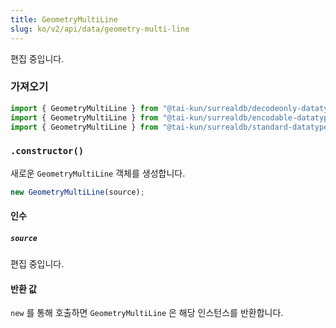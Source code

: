 ```yaml
---
title: GeometryMultiLine
slug: ko/v2/api/data/geometry-multi-line
---
```



편집 중입니다.

### 가져오기

```ts
import { GeometryMultiLine } from "@tai-kun/surrealdb/decodeonly-datatypes";
import { GeometryMultiLine } from "@tai-kun/surrealdb/encodable-datatypes";
import { GeometryMultiLine } from "@tai-kun/surrealdb/standard-datatypes";
```

### `.constructor()`

새로운 `GeometryMultiLine` 객체를 생성합니다.

```ts
new GeometryMultiLine(source);
```

#### 인수

##### `source`

편집 중입니다.

#### 반환 값

`new` 를 통해 호출하면 `GeometryMultiLine` 은 해당 인스턴스를 반환합니다.
